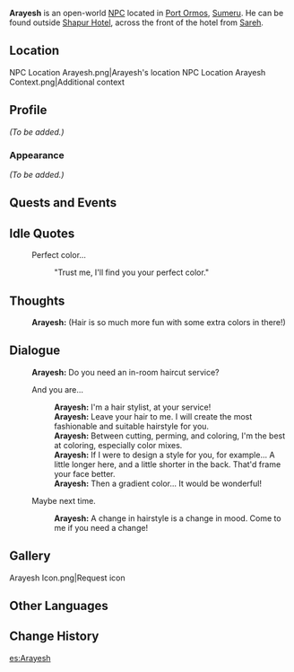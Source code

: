 {{Meta
<!-- Remove this template after adding the missing info -->
|missing_NPC_profile  = yes
}}
{{Character Infobox
|type             = Open-World NPC
|image            = NPC Arayesh.png
|realname         = <!-- Optional, if different from in-game name -->
|deceased         =
|region           = Sumeru
|location         = Sumeru
|affiliation      = 
|title            = Hairdresser

|ancestry         = <!-- Clan/family -->
|father           = 
|mother           = 
|spouse           = 
|sibling          = 
|child            = 
|relative         = 

|voiceEN          = 
|voiceCN          = 
|voiceJP          = 
|dialoguereward   = 
}}
'''Arayesh''' is an open-world [[NPC]] located in [[Port Ormos]], [[Sumeru]]. He can be found outside [[Shapur Hotel]], across the front of the hotel from [[Sareh]].

==Location==
<gallery>
NPC Location Arayesh.png|Arayesh's location
NPC Location Arayesh Context.png|Additional context
</gallery>

==Profile==
<!-- Detailed story/lore information goes here. -->
''(To be added.)''

===Appearance===
<!-- Keep appearance section short and concise. Limit to 2 paragraphs with 3-4 sentences each. -->
''(To be added.)''

==Quests and Events==
{{Quests and Events}}

==Idle Quotes==
{{Dialogue Start}}
: {{DIcon|Idle}} Perfect color...
:: {{A|VO Arayesh 01.ogg}} "Trust me, I'll find you your perfect color."
{{Dialogue End}}

==Thoughts==
{{All Schemes to Know Explanation|name=Arayesh}}
{{Dialogue Start}}
:{{A|VO Arayesh All Schemes to Know 01.ogg}} '''Arayesh:''' (Hair is so much more fun with some extra colors in there!)
{{Dialogue End}}

==Dialogue==
{{Dialogue Start}}
:'''Arayesh:''' Do you need an in-room haircut service?
:{{DIcon}} And you are...
::'''Arayesh:''' I'm a hair stylist, at your service!
::'''Arayesh:''' Leave your hair to me. I will create the most fashionable and suitable hairstyle for you.
::'''Arayesh:''' Between cutting, perming, and coloring, I'm the best at coloring, especially color mixes.
::'''Arayesh:''' If I were to design a style for you, for example... A little longer here, and a little shorter in the back. That'd frame your face better.
::'''Arayesh:''' Then a gradient color... It would be wonderful!
:{{DIcon}} Maybe next time.
::'''Arayesh:''' A change in hairstyle is a change in mood. Come to me if you need a change!
{{Dialogue End}}
<!--
==Event Dialogue==
===Event Name===
{{Dialogue Start}}
:'''{{subst:PAGENAME}}:'''
{{Dialogue End}}

==Trivia==
* 
-->
==Gallery==
<gallery>
Arayesh Icon.png|Request icon
</gallery>

==Other Languages==
{{Other Languages
|default_hidden = 1
|en      = Arayesh
|zhs     = 阿拉耶什
|zhs_rm  = Ālāyēshí
|zht     = 阿拉耶什
|zht_rm  = Ālāyēshí
|ja      = アライェシュ
|ja_rm   = Arayeshu
|ko      = 아라예쉬
|es      = Arayesh
|fr      = Arayesh
|ru      = Араеш
|th      = Arayesh
|vi      = Arayesh
|de      = Arayesh
|id      = Arayesh
|pt      = Arayesh
|tr      = Arayesh
|it      = Arayesh
}}

==Change History==
{{Change History|3.0}}
<!--
==References==
{{Reflist}}
-->

[[es:Arayesh]]